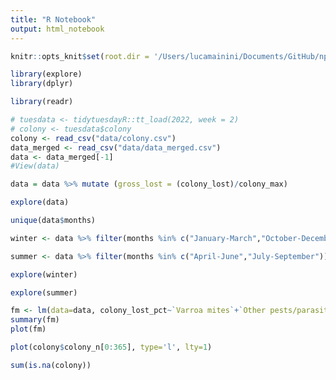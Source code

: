 ```yaml
---
title: "R Notebook"
output: html_notebook
---
```




```r
knitr::opts_knit$set(root.dir = '/Users/lucamainini/Documents/GitHub/np_project')

library(explore)
library(dplyr)
```

```r
library(readr)

# tuesdata <- tidytuesdayR::tt_load(2022, week = 2)
# colony <- tuesdata$colony
colony <- read_csv("data/colony.csv")
data_merged <- read_csv("data/data_merged.csv")
data <- data_merged[-1]
#View(data)
```

```r
data = data %>% mutate (gross_lost = (colony_lost)/colony_max)
```

```r
explore(data)
```

```r
unique(data$months)

winter <- data %>% filter(months %in% c("January-March","October-December"))

summer <- data %>% filter(months %in% c("April-June","July-September"))
```

```r
explore(winter)
```

```r
explore(summer)
```


```r
fm <- lm(data=data, colony_lost_pct~`Varroa mites`+`Other pests/parasites`+Disesases+Pesticides + Other + Unknown)
summary(fm)
plot(fm)
```

```r
plot(colony$colony_n[0:365], type='l', lty=1)
```

```r
sum(is.na(colony))
```


